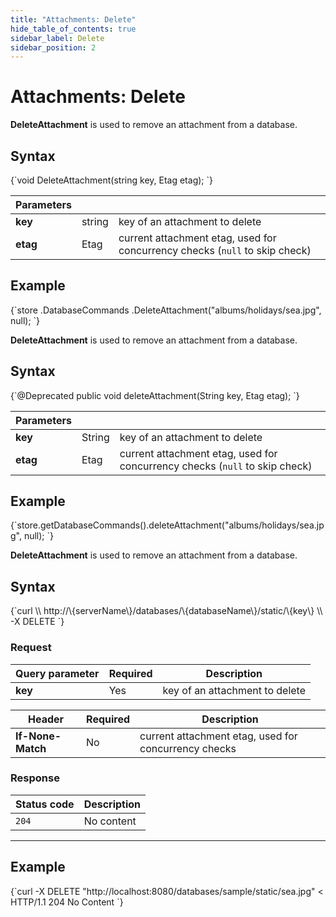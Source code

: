 ---
title: "Attachments: Delete"
hide_table_of_contents: true
sidebar_label: Delete
sidebar_position: 2
---




# Attachments: Delete
<LanguageSwitcher supportedLanguages={supportedLanguages} />
<LanguageContent language="csharp">


**DeleteAttachment** is used to remove an attachment from a database.

## Syntax

<TabItem value="delete_1" label="delete_1">
<CodeBlock language="csharp">
{`void DeleteAttachment(string key, Etag etag);
`}
</CodeBlock>
</TabItem>

| Parameters | | |
| ------------- | ------------- | ----- |
| **key** | string | key of an attachment to delete |
| **etag** | Etag | current attachment etag, used for concurrency checks (`null` to skip check) |

## Example

<TabItem value="delete_2" label="delete_2">
<CodeBlock language="csharp">
{`store
	.DatabaseCommands
	.DeleteAttachment("albums/holidays/sea.jpg", null);
`}
</CodeBlock>
</TabItem>


</LanguageContent>
<LanguageContent language="java">


**DeleteAttachment** is used to remove an attachment from a database.

## Syntax

<TabItem value="delete_1" label="delete_1">
<CodeBlock language="java">
{`@Deprecated
public void deleteAttachment(String key, Etag etag);
`}
</CodeBlock>
</TabItem>

| Parameters | | |
| ------------- | ------------- | ----- |
| **key** | String | key of an attachment to delete |
| **etag** | Etag | current attachment etag, used for concurrency checks (`null` to skip check) |

## Example

<TabItem value="delete_2" label="delete_2">
<CodeBlock language="java">
{`store.getDatabaseCommands().deleteAttachment("albums/holidays/sea.jpg", null);
`}
</CodeBlock>
</TabItem>


</LanguageContent>
<LanguageContent language="http">


**DeleteAttachment** is used to remove an attachment from a database.

## Syntax

<TabItem value="json" label="json">
<CodeBlock language="json">
{`curl \\
	http://\{serverName\}/databases/\{databaseName\}/static/\{key\} \\
	-X DELETE
`}
</CodeBlock>
</TabItem>

### Request

| Query parameter | Required |  Description |
| ------------- | -- | ---- |
| **key** | Yes | key of an attachment to delete |

| Header | Required | Description |
| --------| ------- | --- |
| **If-None-Match** | No | current attachment etag, used for concurrency checks |

### Response

| Status code | Description |
| ----------- | - |
| `204` | No content |

---

## Example

<TabItem value="json" label="json">
<CodeBlock language="json">
{`curl -X DELETE "http://localhost:8080/databases/sample/static/sea.jpg" 
< HTTP/1.1 204 No Content
`}
</CodeBlock>
</TabItem>


</LanguageContent>

<!---
- [GetAttachment](../../../client-api/commands/attachments/get)
- [PutAttachment](../../../client-api/commands/attachments/put)

-->
